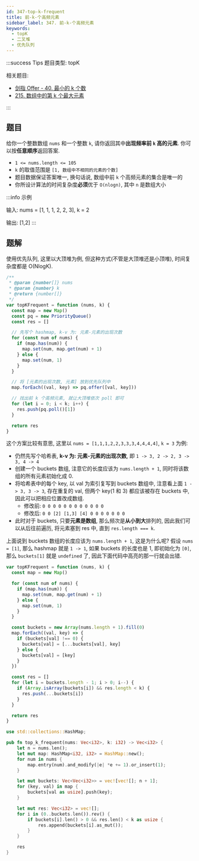 ```yaml
---
id: 347-top-k-frequent
title: 前-k-个高频元素
sidebar_label: 347. 前-k-个高频元素
keywords:
  - topK
  - 二叉堆
  - 优先队列
---
```


:::success Tips
题目类型: topK

相关题目:

- [剑指 Offer - 40. 最小的 k 个数](/leetcode/lcof/40-get-least-numbers)
- [215. 数组中的第 k 个最大元素](/leetcode/medium/215-find-kth-largest)

:::

## 题目

给你一个整数数组 `nums` 和一个整数 `k`, 请你返回其中**出现频率前 `k` 高的元素**. 你可以按**任意顺序**返回答案.

- `1 <= nums.length <= 105`
- `k` 的取值范围是 `[1, 数组中不相同的元素的个数]`
- 题目数据保证答案唯一, 换句话说, 数组中前 `k` 个高频元素的集合是唯一的
- 你所设计算法的时间复杂度**必须**优于 `O(nlogn)`, 其中 `n` 是数组大小

:::info 示例

输入: nums = [1, 1, 1, 2, 2, 3], k = 2

输出: [1,2]
:::

## 题解


<Tabs>
  <TabItem value="JavaScript - 优先队列" label="JavaScript - 优先队列" default>

使用优先队列, 这里以大顶堆为例, 但这种方式(不管是大顶堆还是小顶堆), 时间复杂度都是 O(NlogK).

```ts
/**
 * @param {number[]} nums
 * @param {number} k
 * @return {number[]}
 */
var topKFrequent = function (nums, k) {
  const map = new Map()
  const pq = new PriorityQueue()
  const res = []

  // 先写个 hashmap, k-v 为: 元素-元素的出现次数
  for (const num of nums) {
    if (map.has(num)) {
      map.set(num, map.get(num) + 1)
    } else {
      map.set(num, 1)
    }
  }

  // 将 [元素的出现次数, 元素] 放到优先队列中
  map.forEach((val, key) => pq.offer([val, key]))

  // 找出前 k 个高频元素, 就让大顶堆依次 poll 即可
  for (let i = 0; i < k; i++) {
    res.push(pq.poll()[1])
  }

  return res
}
```

</TabItem>
<TabItem value="JavaScript - HashMap" label="JavaScript - HashMap">

这个方案比较有意思, 这里以 `nums = [1,1,1,2,2,3,3,3,4,4,4,4]`, `k = 3` 为例:

- 仍然先写个哈希表, **k-v 为: 元素-元素的出现次数**, 即 `1 -> 3, 2 -> 2, 3 -> 3, 4 -> 4`
- 创建一个 buckets 数组, 注意它的长度应该为 `nums.length + 1`, 同时将该数组的所有元素初始化成 0.
- 将哈希表中的每个 key, 以 val 为索引复写到 buckets 数组中, 注意看上面 `1 -> 3, 3 -> 3`, 存在重复的 val, 但两个 key(1 和 3) 都应该被存在 buckets 中, 因此可以把相应位置改成数组.
  - 修改前: `0 0 0 0 0 0 0 0 0 0 0 0`
  - 修改后: `0 0 [2] [1,3] [4] 0 0 0 0 0 0 0`
- 此时对于 buckets, 只要**元素是数组**, 那么频次是**从小到大**排列的, 因此我们可以从后往前遍历, 将元素塞到 res 中, 直到 `res.length === k`.

上面说到 buckets 数组的长度应该为 `nums.length + 1`, 这是为什么呢? 假设 `nums = [1]`, 那么 hashmap 就是 `1 -> 1`, 如果 buckets 的长度也是 1, 即初始化为 `[0]`, 那么 `buckets[1]` 就是 `undefined` 了, 因此下面代码中高亮的那一行就会出错.

```ts {15}
var topKFrequent = function (nums, k) {
  const map = new Map()

  for (const num of nums) {
    if (map.has(num)) {
      map.set(num, map.get(num) + 1)
    } else {
      map.set(num, 1)
    }
  }

  const buckets = new Array(nums.length + 1).fill(0)
  map.forEach((val, key) => {
    if (buckets[val] !== 0) {
      buckets[val] = [...buckets[val], key]
    } else {
      buckets[val] = [key]
    }
  })

  const res = []
  for (let i = buckets.length - 1; i > 0; i--) {
    if (Array.isArray(buckets[i]) && res.length < k) {
      res.push(...buckets[i])
    }
  }

  return res
}
```

</TabItem>
<TabItem value="Rust - HashMap" label="Rust - HashMap">

```rust
use std::collections::HashMap;

pub fn top_k_frequent(nums: Vec<i32>, k: i32) -> Vec<i32> {
    let n = nums.len();
    let mut map: HashMap<i32, i32> = HashMap::new();
    for num in nums {
        map.entry(num).and_modify(|e| *e += 1).or_insert(1);
    }

    let mut buckets: Vec<Vec<i32>> = vec![vec![]; n + 1];
    for (key, val) in map {
        buckets[val as usize].push(key);
    }

    let mut res: Vec<i32> = vec![];
    for i in (0..buckets.len()).rev() {
        if buckets[i].len() > 0 && res.len() < k as usize {
            res.append(buckets[i].as_mut());
        }
    }

    res
}
```

</TabItem>

</Tabs>
